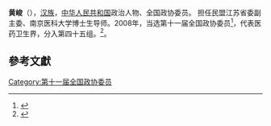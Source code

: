 '''黄峻'''（{{bd|1945年||}}），[[汉族|汉族]]，[[中华人民共和国|中华人民共和国]]政治人物、全国政协委员。
担任民盟江苏省委副主委、南京医科大学博士生导师。2008年，当选第十一届全国政协委员<ref>{{cite news|title=第十一届全国政协委员名单|url=http://www.indaa.com.cn/zt/2009qglh/zxzs/200903/t20090303_127573.html|accessdate=2013-04-09|newspaper=新华社北京1月25日电 中国人民政治协商会议第十一届全国委员会委员名单(共2237人，2008年1月25日政协第十届全国委员会常务委员会第二十次会议通过)|date=2008年1月25日|deadurl=yes|archiveurl=https://web.archive.org/web/20130928014403/http://www.indaa.com.cn/zt/2009qglh/zxzs/200903/t20090303_127573.html|archivedate=2013年9月28日}}</ref>，代表医药卫生界，分入第四十五组。<ref>{{cite news|title=全国政协信息-黄峻|url=http://www.cppcc.gov.cn/CMS/wylibary/showJcwyxtInfoWylibary.action?tabJcwyxt.guid=11W0016070&wytype=wjwy|accessdate=2013-04-11|newspaper=全国政协委员会}}</ref>。

== 參考文獻 ==
{{reflist}}
{{中国政治人物小作品}}

[[Category:第十一届全国政协委员|Category:第十一届全国政协委员]]